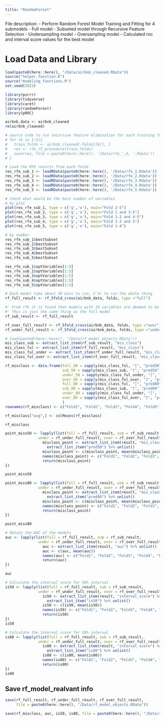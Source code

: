 ```yaml
---
title: "RandomForest"
---
```

File description:
- Perform Random Forest Model Training and Fitting for 4 submodels
  - Full model
  - Subseted model through Recursive Feature Selection
  - Undersampling model
  - Oversampling model
- Calculated roc and interval score values for the best model

# Load Data and Library
```r
load(paste0(here::here(), "/Data/airbnb_cleaned.RData"))
source("helper_function.R")
source("modeling_functions.R")
set.seed(2023)

library(purrr)
library(tidyverse)
library(caret)
library(randomForest)
library(pROC)

airbnb_data <- airbnb_cleaned
rm(airbnb_cleaned)
```

```r
# source code to run recursive feature elimination for each training fold
# for (k in 1:5){
#   train_folds <- airbnb_cleaned[-folds[[k]], ]
#   res <- rfe_rf_procedure(train_folds)
#   save(res, file = paste0(here::here(), '/Data/rfe_',k, '.Rdata'))
# }

# Load the RFE results from each folds 
res_rfe_sub_1 <- loadRData(paste0(here::here(), '/Data/rfe_1.Rdata'))
res_rfe_sub_2 <- loadRData(paste0(here::here(), '/Data/rfe_2.Rdata'))
res_rfe_sub_3 <- loadRData(paste0(here::here(), '/Data/rfe_3.Rdata'))
res_rfe_sub_4 <- loadRData(paste0(here::here(), '/Data/rfe_4.Rdata'))
res_rfe_sub_5 <- loadRData(paste0(here::here(), '/Data/rfe_5.Rdata'))

# check what would be the best number of variables 
# by plot
plot(res_rfe_sub_1, type = c('g','o'), main="Fold 2-5")
plot(res_rfe_sub_2, type = c('g','o'), main="Fold 1 and 3-5")
plot(res_rfe_sub_3, type = c('g','o'), main="Fold 1-2 and 4-5")
plot(res_rfe_sub_4, type = c('g','o'), main="Fold 1-3 and 5")
plot(res_rfe_sub_5, type = c('g','o'), main="Fold 1-4")

# by number 
res_rfe_sub_1$bestSubset
res_rfe_sub_2$bestSubset
res_rfe_sub_3$bestSubset
res_rfe_sub_4$bestSubset
res_rfe_sub_5$bestSubset

```

```r
res_rfe_sub_1$optVariables[1:5]
res_rfe_sub_2$optVariables[1:5]
res_rfe_sub_3$optVariables[1:5]
res_rfe_sub_4$optVariables[1:5]
res_rfe_sub_5$optVariables[1:5]
```


```r
# Each model take about 30 mins to run, 2 hr to run the whole thing
rf_full_result <- rf_5fold_cross(airbnb_data, folds, type ="full")

#' From rfe it is found that models with 19 variables are deemed to be the best subsetted model
#' This is just the same thing as the full model
rf_sub_result <- rf_full_result

rf_over_full_result <- rf_5fold_cross(airbnb_data, folds, type ="over")
rf_under_full_result <- rf_5fold_cross(airbnb_data, folds, type ="under")
```


```r
# load(paste0(here::here(), "/Data/rf_model_objects.RData"))
mis_class_sub <- extract_list_item(rf_sub_result, "mis_class")
mis_class_ful <- extract_list_item(rf_full_result, "mis_class")
mis_class_ful_under <- extract_list_item(rf_under_full_result, "mis_class")
mis_class_ful_over <- extract_list_item(rf_over_full_result, "mis_class")

rf_misclass <- data.frame(full_50 = sapply(mis_class_ful, "[", "pred50") %>% unlist(),
                          sub_50 = sapply(mis_class_sub, "[", "pred50") %>% unlist(),
                          under_50 = sapply(mis_class_ful_under, "[", "pred50") %>% unlist(),
                          over_50 = sapply(mis_class_ful_over, "[", "pred50") %>% unlist(),
                          full_80 = sapply(mis_class_ful, "[", "pred80") %>% unlist(),
                          sub_80 = sapply(mis_class_sub, "[", "pred80") %>% unlist(),
                          under_80 = sapply(mis_class_ful_under, "[", "pred80") %>% unlist(),
                          over_80 = sapply(mis_class_ful_over, "[", "pred80") %>% unlist()
                          )
rownames(rf_misclass) <- c("Fold1", "Fold2", "Fold3", "Fold4", "Fold5")

rf_misclass["avg",] <- colMeans(rf_misclass)

rf_misclass
```

```r
point_miss50 <- lapply(list(full = rf_full_result, sub = rf_sub_result,
               under = rf_under_full_result, over = rf_over_full_result), function(result){
                 misclass_point <- extract_list_item(result, "mis_class_point") %>% 
                   extract_list_item("pred50") %>% unlist()
                 misclass_point <- c(misclass_point, mean(misclass_point))
                 names(misclass_point) <- c("Fold1", "Fold2", "Fold3", "Fold4", "Fold5", "Avg")
                 return(misclass_point)
})

point_miss50
```

```r
point_miss80 <- lapply(list(full = rf_full_result, sub = rf_sub_result,
               under = rf_under_full_result, over = rf_over_full_result), function(result){
                 misclass_point <- extract_list_item(result, "mis_class_point") %>% 
                   extract_list_item("pred80") %>% unlist()
                 misclass_point <- c(misclass_point, mean(misclass_point))
                 names(misclass_point) <- c("Fold1", "Fold2", "Fold3", "Fold4", "Fold5", "Avg")
                 return(misclass_point)
})

point_miss80
```


```r
# Obtain the AUC of the models
auc <- lapply(list(full = rf_full_result, sub = rf_sub_result,
               under = rf_under_full_result, over = rf_over_full_result), function(result){
                 auc <- extract_list_item(result, "auc") %>% unlist()
                 auc <- c(auc, mean(auc))
                 names(auc) <- c("Fold1", "Fold2", "Fold3", "Fold4", "Fold5", "Avg")
                 return(auc)
})

auc
```

```r
# Calculate the interval score for 50% interval
is50 <- lapply(list(full = rf_full_result, sub = rf_sub_result,
               under = rf_under_full_result, over = rf_over_full_result), function(result){
                 is50 <- extract_list_item(result, "interval_score") %>%
                   extract_list_item("is50") %>% unlist()
                 is50 <- c(is50, mean(is50))
                 names(is50) <- c("Fold1", "Fold2", "Fold3", "Fold4", "Fold5", "Avg")
                 return(is50)
})
is50
```


```r
# Calculate the interval score for 50% interval
is80 <- lapply(list(full = rf_full_result, sub = rf_sub_result,
               under = rf_under_full_result, over = rf_over_full_result), function(result){
                 is80 <- extract_list_item(result, "interval_score") %>%
                   extract_list_item("is80") %>% unlist()
                 is80 <- c(is80, mean(is80))
                 names(is80) <- c("Fold1", "Fold2", "Fold3", "Fold4", "Fold5", "Avg")
                 return(is80)
})
is80
```

## Save rf_model_realvant info
```r
save(rf_full_result, rf_under_full_result, rf_over_full_result,
     file = paste0(here::here(), "/Data/rf_model_objects.RData"))
```

```r
save(rf_misclass, auc, is50, is80, file = paste0(here::here(), "/Data/rf_results.RData"))
```



